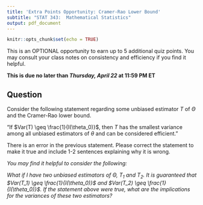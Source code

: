 ---
title: 'Extra Points Opportunity: Cramer-Rao Lower Bound'
subtitle: "STAT 343:  Mathematical Statistics"
output: pdf_document
---

```{r setup, include=FALSE}
knitr::opts_chunk$set(echo = TRUE)
```

This is an OPTIONAL opportunity to earn up to 5 additional quiz points. You may consult your class notes on consistency and efficiency if you find it helpful.

**This is due no later than *Thursday, April 22* at 11:59 PM ET**

## Question

Consider the following statement regarding some unbiased estimator $T$ of $\Theta$ and the Cramer-Rao lower bound.

"If $Var(T) \geq \frac{1}{I(\theta_0)}$, then $T$ has the smallest variance among all unbiased estimators of $\theta$ and can be considered efficient."

There is an error in the previous statement. Please correct the statement to make it true and include 1-2 sentences explaining why it is wrong.

*You may find it helpful to consider the following:*

*What if I have two unbiased estimators of $\Theta$, $T_1$ and $T_2$. It is guaranteed that $Var(T_1) \geq \frac{1}{I(\theta_0)}$ and $Var(T_2) \geq \frac{1}{I(\theta_0)}$. If the statement above were true, what are the implications for the variances of these two estimators?*
